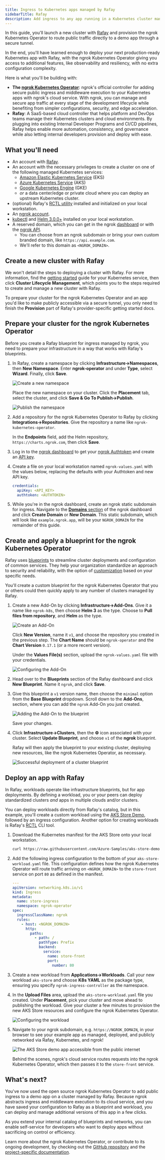 ```yaml
---
title: Ingress to Kubernetes apps managed by Rafay
sidebarTitle: Rafay
description: Add ingress to any app running in a Kubernetes cluster managed by Rafay using the ngrok Kubernetes Operator.
---
```


In this guide, you'll launch a new cluster with [Rafay](https://rafay.co/) and provision the ngrok Kubernetes Operator to route public traffic directly to a demo app through a secure tunnel.

In the end, you'll have learned enough to deploy your next production-ready Kubernetes app with Rafay, with the ngrok Kubernetes Operator giving you access to additional features, like observability and resiliency, with no extra configuration complexity.

Here is what you'll be building with:

- **The [ngrok Kubernetes Operator](https://ngrok.com/blog-post/ngrok-k8s)**: ngrok's official controller for adding secure public ingress and middleware execution to your Kubernetes apps with ngrok's cloud service. With ngrok, you can manage and secure app traffic at every stage of the development lifecycle while benefiting from simpler configurations, security, and edge acceleration.
- **Rafay**: A SaaS-based cloud controller that helps platform and DevOps teams manage their Kubernetes clusters and cloud environments. By plugging into existing Internal Developer Programs and CI/CD pipelines, Rafay helps enable more automation, consistency, and governance while also letting internal developers provision and deploy with ease.

## What you'll need

- An account with [Rafay](https://rafay.co/).
- An account with the necessary privileges to create a cluster on one of the following managed Kubernetes services:
  - [Amazon Elastic Kubernetes Service](https://aws.amazon.com/eks/) (EKS)
  - [Azure Kubernetes Service](https://azure.microsoft.com/en-us/products/kubernetes-service) (AKS)
  - [Google Kubernetes Engine](https://cloud.google.com/kubernetes-engine) (GKE)
  - _or_ a data center/edge or private cloud where you can deploy an upstream Kubernetes cluster.
- (optional) Rafay's [RCTL utility](https://docs.rafay.co/cli/config/) installed and initialized on your local workstation.
- An [ngrok account](https://ngrok.com/signup).
- [kubectl](https://kubernetes.io/docs/tasks/tools/install-kubectl/) and [Helm
  3.0.0+](https://helm.sh/docs/intro/install/) installed on your local
  workstation.
- A reserved domain, which you can get in the ngrok
  [dashboard](https://dashboard.ngrok.com/domains) or with the [ngrok
  API](/api-reference/reserveddomains/list).
  - You can choose from an ngrok subdomain or bring your own custom branded
    domain, like `https://api.example.com`.
  - We'll refer to this domain as `<NGROK_DOMAIN>`.

## Create a new cluster with Rafay 

We won't detail the steps to deploying a cluster with Rafay. For more information, find the [getting started](https://docs.rafay.co/learn/kops/) guide for your Kubernetes service, then click **Cluster Lifecycle Management**, which points you to the steps required to create and manage a new cluster with Rafay.

To prepare your cluster for the ngrok Kubernetes Operator and an app you'd like to make publicly accessible via a secure tunnel, you only need to finish the **Provision** part of Rafay's provider-specific getting started docs.

## Prepare your cluster for the ngrok Kubernetes Operator 

Before you create a Rafay blueprint for ingress managed by ngrok, you need to prepare your infrastructure in a way that works with Rafay's blueprints.

1. In Rafay, create a namespace by clicking **Infrastructure&rarr;Namespaces**, then **New Namespace**. Enter **ngrok-operator** and under **Type**, select **Wizard**. Finally, click **Save**.

   ![Create a new namespace](../img/rafay/img/namespace-create.png)

   Place the new namespace on your cluster. Click the **Placement** tab, select the cluster, and click **Save & Go To Publish&rarr;Publish**.

   ![Publish the namespace](../img/rafay/img/namespace-publish.png)

1. Add a repository for the ngrok Kubernetes Operator to Rafay by clicking **Integrations&rarr;Repositories**. Give the repository a name like `ngrok-kubernetes-operator`.

   In the **Endpoints** field, add the Helm repository, `https://charts.ngrok.com`, then click **Save**.

1. Log in to the [ngrok dashboard](https://dashboard.ngrok.com/) to get your [ngrok Authtoken](https://dashboard.ngrok.com/get-started/your-authtoken) and create an [API key](https://dashboard.ngrok.com/api).

1. Create a file on your local workstation named `ngrok-values.yaml` with the values below, replacing the defaults with your Authtoken and new API key.

   ```yaml
   credentials:
     apiKey: <API_KEY>
     authtoken: <AUTHTOKEN>
   ```

1. While you're in the ngrok dashboard, create an ngrok static subdomain for ingress. Navigate to the [**Domains**
   section](https://dashboard.ngrok.com/domains) of the ngrok dashboard and click **Create Domain** or **New
   Domain**. This static subdomain, which will look like `example.ngrok.app`, will be your `NGROK_DOMAIN` for the remainder of this guide.

## Create and apply a blueprint for the ngrok Kubernetes Operator 

Rafay uses [blueprints](https://docs.rafay.co/learn/quickstart/blueprint/blueprintlifecycle/overview/) to streamline cluster deployments and configuration of common services. They help your organization standardize an approach to security and reliability, with the option of [customization](https://docs.rafay.co/blueprints/custom_blueprint/) based on your specific needs.

You'll create a custom blueprint for the ngrok Kubernetes Operator that you or others could then quickly apply to any number of clusters managed by Rafay.

1. Create a new Add-On by clicking **Infrastructure&rarr;Add-Ons**. Give it a name like `ngrok-k8s`, then choose **Helm 3** as the type. Choose to **Pull files from repository**, and **Helm** as the type.

   ![Create an Add-On](../img/rafay/img/add-on-create.png)

   Click **New Version**, name it `v1`, and choose the repository you created in the previous step. The **Chart Name** should be `ngrok-operator` and the **Chart Version** `0.17.1` (or a more recent version).

   Under the **Values File(s)** section, upload the `ngrok-values.yaml` file with your credentials.

   ![Configuring the Add-On](../img/rafay/img/add-on-config.png)

1. Head over to the **Blueprints** section of the Rafay dashboard and click **New Blueprint**. Name it `ngrok`, and click **Save**.

1. Give this blueprint a `v1` version name, then choose the `minimal` option from the **Base Blueprint** dropdown. Scroll down to the **Add-Ons**, section, where you can add the `ngrok` Add-On you just created.

   ![Adding the Add-On to the blueprint](../img/rafay/img/blueprint-addon.png)

   Save your changes.

1. Click **Infrastructure&rarr;Clusters**, then the **⚙** icon associated with your cluster. Select **Update Blueprint**, and choose `v1` of the **ngrok** blueprint.

   Rafay will then apply the blueprint to your existing cluster, deploying new resources, like the ngrok Kubernetes Operator, as necessary.

   ![Successful deployment of a cluster blueprint](../img/rafay/img/blueprint-success.png)

## Deploy an app with Rafay 

In Rafay, workloads operate like infrastructure blueprints, but for app deployments. By defining a workload, you or your peers can deploy standardized clusters _and_ apps in multiple clouds and/or clusters.

You can deploy workloads directly from Rafay's catalog, but in this example, you'll create a custom workload using the [AKS Store Demo](https://github.com/Azure-Samples/aks-store-demo/tree/main), followed by an ingress configuration. Another option for creating workloads is Rafay's [RCTL](https://docs.rafay.co/learn/quickstart/applications/workloads/yaml/#__tabbed_1_2) CLI tool.

1. Download the Kubernetes manifest for the AKS Store onto your local workstation.

   ```bash
   curl https://raw.githubusercontent.com/Azure-Samples/aks-store-demo/main/aks-store-quickstart.yaml -o aks-store-workload.yaml
   ```

1. Add the following ingress configuration to the bottom of your `aks-store-workload.yaml` file. This configuration defines how the ngrok Kubernetes Operator will route traffic arriving on `<NGROK_DOMAIN>` to the `store-front` service on port `80` as defined in the manifest.

   ```yaml showLineNumbers
   ---
   apiVersion: networking.k8s.io/v1
   kind: Ingress
   metadata:
     name: store-ingress
     namespace: ngrok-operator
   spec:
     ingressClassName: ngrok
     rules:
       - host: <NGROK_DOMAIN>
         http:
           paths:
             - path: /
               pathType: Prefix
               backend:
                 service:
                   name: store-front
                   port:
                     number: 80
   ```

1. Create a new workload from **Applications&rarr;Workloads**. Call your new workload `aks-store` and choose **K8s YAML** as the package type, ensuring you specify `ngrok-ingress-controller` as the namespace.

1. In the **Upload Files** area, upload the `aks-store-workload.yaml` file you created. Under **Placement**, pick your cluster and move ahead to publishing the workload. Give your cluster a few minutes to provision the new AKS Store resources and configure the ngrok Kubernetes Operator.

   ![Configuring the workload](../img/rafay/img/create-workload.png)

1. Navigate to your ngrok subdomain, e.g. `https://NGROK_DOMAIN`, in your browser to see your example app as managed, deployed, and publicly networked via Rafay, Kubernetes, and ngrok!

   ![The AKS Store demo app accessible from the public internet](../img/rafay/img/finished-ingress.png)

   Behind the scenes, ngrok's cloud service routes requests into the ngrok Kubernetes Operator, which then passes it to the `store-front` service.

## What's next?

You've now used the open source ngrok Kubernetes Operator to add public ingress to a demo app on a cluster managed by Rafay. Because ngrok abstracts ingress and middleware execution to its cloud service, and you have saved your configuration to Rafay as a blueprint and workload, you can deploy and manage additional versions of this app in a few clicks.

As you extend your internal catalog of blueprints and networks, you can enable self-service for developers who want to deploy apps without sacrificing on control or efficiency.

Learn more about the ngrok Kubernetes Operator, or contribute to its ongoing development, by checking out the [GitHub repository](https://github.com/ngrok/ngrok-operator) and the [project-specific documentation](https://github.com/ngrok/ngrok-operator/tree/main/docs).

